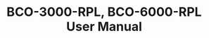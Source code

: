 ---
title: "BCO-3000-RPL, BCO-6000-RPL User Manual"
fileUrl: "https://premio.blob.core.windows.net/premio/uploads/resource/user-manual/BCO/UM_BCO-3000-6000-RPL.pdf"
---